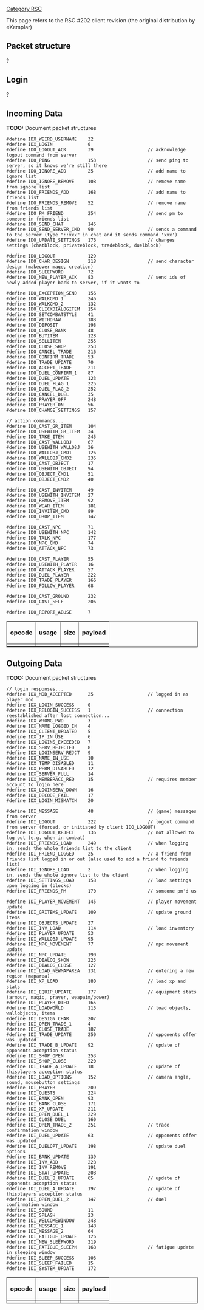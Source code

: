 [[Category RSC]]

This page refers to the RSC #202 client revision (the original distribution by eXemplar)


== '''Packet structure''' ==
?

== '''Login''' ==
?

== '''Incoming Data''' ==
'''TODO:''' Document packet structures
<pre>
#define IDX_WEIRD_USERNAME    32
#define IDX_LOGIN             0
#define IDO_LOGOUT_ACK        39                    // acknowledge logout command from server
#define IDO_PING              153                   // send ping to server, so it knows we're still there
#define IDO_IGNORE_ADD        25                    // add name to ignore list
#define IDO_IGNORE_REMOVE     108                   // remove name from ignore list
#define IDO_FRIENDS_ADD       168                   // add name to friends list
#define IDO_FRIENDS_REMOVE    52                    // remove name from friends list
#define IDO_PM_FRIEND         254                   // send pm to someone in friends list
#define IDO_SEND_CHAT         145
#define IDO_SEND_SERVER_CMD   90                    // sends a command to the server (type "::xxx" in chat and it sends command 'xxx')
#define IDO_UPDATE_SETTINGS   176                   // changes settings (chatblock, privateblock, tradeblock, duelblock)

#define IDO_LOGOUT            129
#define IDO_CHAR_DESIGN       218                   // send character design (makeover mage, creation)
#define IDO_SLEEPWORD         72
#define IDO_NEW_PLAYER_ACK    83                    // send ids of newly added player back to server, if it wants to

#define IDO_EXCEPTION_SEND    156
#define IDO_WALKCMD_1         246
#define IDO_WALKCMD_2         132
#define IDO_CLICKDIALOGITEM   154
#define IDO_SETCOMBATSTYLE    41
#define IDO_WITHDRAW          183
#define IDO_DEPOSIT           198
#define IDO_CLOSE_BANK        48
#define IDO_BUYITEM           128
#define IDO_SELLITEM          255
#define IDO_CLOSE_SHOP        253
#define IDO_CANCEL_TRADE      216
#define IDO_CONFIRM_TRADE     53
#define IDO_TRADE_UPDATE      70
#define IDO_ACCEPT_TRADE      211
#define IDO_DUEL_CONFIRM_1    87
#define IDO_DUEL_UPDATE       123
#define IDO_DUEL_FLAG_1       225
#define IDO_DUEL_FLAG_2       252
#define IDO_CANCEL_DUEL       35
#define IDO_PRAYER_OFF        248
#define IDO_PRAYER_ON         56
#define IDO_CHANGE_SETTINGS   157

// action commands...
#define IDO_CAST_GR_ITEM      104
#define IDO_USEWITH_GR_ITEM   34
#define IDO_TAKE_ITEM         245
#define IDO_CAST_WALLOBJ      67
#define IDO_USEWITH_WALLOBJ   36
#define IDO_WALLOBJ_CMD1      126
#define IDO_WALLOBJ_CMD2      235
#define IDO_CAST_OBJECT       17
#define IDO_USEWITH_OBJECT    94
#define IDO_OBJECT_CMD1       51
#define IDO_OBJECT_CMD2       40

#define IDO_CAST_INVITEM      49
#define IDO_USEWITH_INVITEM   27
#define IDO_REMOVE_ITEM       92
#define IDO_WEAR_ITEM         181
#define IDO_INVITEM_CMD       89
#define IDO_DROP_ITEM         147

#define IDO_CAST_NPC          71
#define IDO_USEWITH_NPC       142
#define IDO_TALK_NPC          177
#define IDO_NPC_CMD           74
#define IDO_ATTACK_NPC        73

#define IDO_CAST_PLAYER       55
#define IDO_USEWITH_PLAYER    16
#define IDO_ATTACK_PLAYER     57
#define IDO_DUEL_PLAYER       222
#define IDO_TRADE_PLAYER      166
#define IDO_FOLLOW_PLAYER     68

#define IDO_CAST_GROUND       232
#define IDO_CAST_SELF         206

#define IDO_REPORT_ABUSE      7
</pre>

<table border="1" cellpadding="3" cellspacing="3">
	<tr>
		<td><b>opcode</b></td>
		<td><b>usage</b></td>
		<td><b>size</b></td>
		<td><b>payload</b></td>
	</tr>

	<tr>
		<td></td>
		<td></td>
		<td></td>
		<td></td>
	</tr>
</table>

== '''Outgoing Data''' ==
'''TODO:''' Document packet structures
<pre>
// login responses...
#define IDX_MOD_ACCEPTED      25                    // logged in as player mod
#define IDX_LOGIN_SUCCESS     0
#define IDX_RELOGIN_SUCCESS   1                     // connection reestablished after lost connection...
#define IDX_WRONG_PWD         3
#define IDX_NAME_LOGGED_IN    4
#define IDX_CLIENT_UPDATED    5
#define IDX_IP_IN_USE         6
#define IDX_LOGINS_EXCEEDED   7
#define IDX_SERV_REJECTED     8
#define IDX_LOGINSERV_REJCT   9
#define IDX_NAME_IN_USE       10
#define IDX_TEMP_DISABLED     11
#define IDX_PERM_DISABLED     12
#define IDX_SERVER_FULL       14
#define IDX_MEMBERACC_REQ     15                    // requires member account to login here
#define IDX_LOGINSERV_DOWN    16
#define IDX_DECODE_FAIL       17
#define IDX_LOGIN_MISMATCH    20

#define IDI_MESSAGE           48                    // (game) messages from server
#define IDI_LOGOUT            222                   // logout command from server (forced, or initiated by client IDO_LOGOUT)
#define IDI_LOGOUT_REJECT     136                   // not allowed to log out (e.g. when in combat)
#define IDI_FRIENDS_LOAD      249                   // when logging in, sends the whole friends list to the client
#define IDI_FRIEND_LOGGED     25                    // a friend from friends list logged in or out (also used to add a friend to friends list)
#define IDI_IGNORE_LOAD       2                     // when logging in, sends the whole ignore list to the client
#define IDI_SETTINGS_LOAD     158                   // load settings upon logging in (blocks)
#define IDI_FRIENDS_PM        170                   // someone pm'd us

#define IDI_PLAYER_MOVEMENT   145                   // player movement update
#define IDI_GRITEMS_UPDATE    109                   // update ground items
#define IDI_OBJECTS_UPDATE    27
#define IDI_INV_LOAD          114                   // load inventory
#define IDI_PLAYER_UPDATE     53
#define IDI_WALLOBJ_UPDATE    95
#define IDI_NPC_MOVEMENT      77                    // npc movement update
#define IDI_NPC_UPDATE        190
#define IDI_DIALOG_SHOW       223
#define IDI_DIALOG_CLOSE      127
#define IDI_LOAD_NEWMAPAREA   131                   // entering a new region (maparea)
#define IDI_XP_LOAD           180                   // load xp and stats
#define IDI_EQUIP_UPDATE      177                   // equipment stats (armour, magic, prayer, weapaim/power)
#define IDI_PLAYER_DIED       165
#define IDI_LOADWORLD         115                   // load objects, wallobjects, items
#define IDI_DESIGN_CHAR       207
#define IDI_OPEN_TRADE_1      4
#define IDI_CLOSE_TRADE       187
#define IDI_TRADE_UPDATE      250                   // opponents offer was updated
#define IDI_TRADE_B_UPDATE    92                    // update of opponents acception status
#define IDI_SHOP_OPEN         253
#define IDI_SHOP_CLOSE        220
#define IDI_TRADE_A_UPDATE    18                    // update of thisplayers acception status
#define IDI_LOAD_OPTIONS      152                   // camera angle, sound, mousebutton settings
#define IDI_PRAYER            209
#define IDI_QUESTS            224
#define IDI_BANK_OPEN         93
#define IDI_BANK_CLOSE        171
#define IDI_XP_UPDATE         211
#define IDI_OPEN_DUEL_1       229
#define IDI_CLOSE_DUEL        160
#define IDI_OPEN_TRADE_2      251                   // trade confirmation window
#define IDI_DUEL_UPDATE       63                    // opponents offer was updated
#define IDI_DUELOPT_UPDATE    198                   // update duel options
#define IDI_BANK_UPDATE       139
#define IDI_INV_ADD           228
#define IDI_INV_REMOVE        191
#define IDI_STAT_UPDATE       208
#define IDI_DUEL_B_UPDATE     65                    // update of opponents acception status
#define IDI_DUEL_A_UPDATE     197                   // update of thisplayers acception status
#define IDI_OPEN_DUEL_2       147                   // duel confirmation window
#define IDI_SOUND             11
#define IDI_SPLASH            23
#define IDI_WELCOMEWINDOW     248
#define IDI_MESSAGE_1         148
#define IDI_MESSAGE_2         64
#define IDI_FATIGUE_UPDATE    126
#define IDI_NEW_SLEEPWORD     219
#define IDI_FATIGUE_SLEEPN    168                   // fatigue update in sleeping window
#define IDI_SLEEP_SUCCESS     103
#define IDI_SLEEP_FAILED      15
#define IDI_SYSTEM_UPDATE     172
</pre>

<table border="1" cellpadding="3" cellspacing="3">
	<tr>
		<td><b>opcode</b></td>
		<td><b>usage</b></td>
		<td><b>size</b></td>
		<td><b>payload</b></td>
	</tr>

	<tr>
		<td></td>
		<td></td>
		<td></td>
		<td></td>
	</tr>
</table>